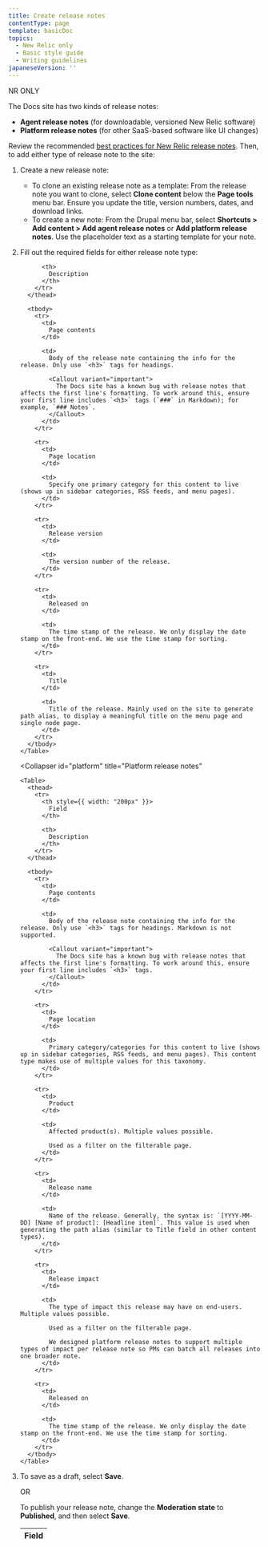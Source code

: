 ```yaml
---
title: Create release notes
contentType: page
template: basicDoc
topics:
  - New Relic only
  - Basic style guide
  - Writing guidelines
japaneseVersion: ''
---
```


NR ONLY

The Docs site has two kinds of release notes:

* **Agent release notes** (for downloadable, versioned New Relic software)
* **Platform release notes** (for other SaaS-based software like UI changes)

Review the recommended [best practices for New Relic release notes](https://nerdlife.datanerd.us/new-relic/best-practices-for-release-notes). Then, to add either type of release note to the site:

1. Create a new release note:
   * To clone an existing release note as a template: From the release note you want to clone, select **Clone content** below the **Page tools** menu bar. Ensure you update the title, version numbers, dates, and download links.
   * To create a new note: From the Drupal menu bar, select **Shortcuts > Add content > Add agent release notes** or **Add platform release notes**. Use the placeholder text as a starting template for your note.
2. Fill out the required fields for either release note type:

   <CollapserGroup>
     <Collapser
       id="agent"
       title="Agent release notes"
     >
       <Table>
         <thead>
           <tr>
             <th style={{ width: "200px" }}>
               Field
             </th>

             <th>
               Description
             </th>
           </tr>
         </thead>

         <tbody>
           <tr>
             <td>
               Page contents
             </td>

             <td>
               Body of the release note containing the info for the release. Only use `<h3>` tags for headings.

               <Callout variant="important">
                 The Docs site has a known bug with release notes that affects the first line's formatting. To work around this, ensure your first line includes `<h3>` tags (`###` in Markdown); for example, `### Notes`.
               </Callout>
             </td>
           </tr>

           <tr>
             <td>
               Page location
             </td>

             <td>
               Specify one primary category for this content to live (shows up in sidebar categories, RSS feeds, and menu pages).
             </td>
           </tr>

           <tr>
             <td>
               Release version
             </td>

             <td>
               The version number of the release.
             </td>
           </tr>

           <tr>
             <td>
               Released on
             </td>

             <td>
               The time stamp of the release. We only display the date stamp on the front-end. We use the time stamp for sorting.
             </td>
           </tr>

           <tr>
             <td>
               Title
             </td>

             <td>
               Title of the release. Mainly used on the site to generate path alias, to display a meaningful title on the menu page and single node page.
             </td>
           </tr>
         </tbody>
       </Table>
     </Collapser>

     <Collapser
       id="platform"
       title="Platform release notes"
     >
       <Table>
         <thead>
           <tr>
             <th style={{ width: "200px" }}>
               Field
             </th>

             <th>
               Description
             </th>
           </tr>
         </thead>

         <tbody>
           <tr>
             <td>
               Page contents
             </td>

             <td>
               Body of the release note containing the info for the release. Only use `<h3>` tags for headings. Markdown is not supported.

               <Callout variant="important">
                 The Docs site has a known bug with release notes that affects the first line's formatting. To work around this, ensure your first line includes `<h3>` tags.
               </Callout>
             </td>
           </tr>

           <tr>
             <td>
               Page location
             </td>

             <td>
               Primary category/categories for this content to live (shows up in sidebar categories, RSS feeds, and menu pages). This content type makes use of multiple values for this taxonomy.
             </td>
           </tr>

           <tr>
             <td>
               Product
             </td>

             <td>
               Affected product(s). Multiple values possible.

               Used as a filter on the filterable page.
             </td>
           </tr>

           <tr>
             <td>
               Release name
             </td>

             <td>
               Name of the release. Generally, the syntax is: `[YYYY-MM-DD] [Name of product]: [Headline item]`. This value is used when generating the path alias (similar to Title field in other content types).
             </td>
           </tr>

           <tr>
             <td>
               Release impact
             </td>

             <td>
               The type of impact this release may have on end-users. Multiple values possible.

               Used as a filter on the filterable page.

               We designed platform release notes to support multiple types of impact per release note so PMs can batch all releases into one broader note.
             </td>
           </tr>

           <tr>
             <td>
               Released on
             </td>

             <td>
               The time stamp of the release. We only display the date stamp on the front-end. We use the time stamp for sorting.
             </td>
           </tr>
         </tbody>
       </Table>
     </Collapser>
   </CollapserGroup>
3. To save as a draft, select **Save**.

   OR

   To publish your release note, change the **Moderation state** to **Published**, and then select **Save**.
